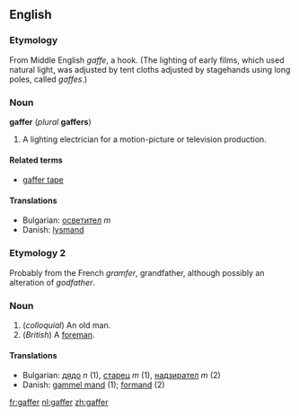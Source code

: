 ==English==
===Etymology===
From Middle English ''gaffe'', a hook. (The lighting of early films, which used natural light, was adjusted by tent cloths adjusted by stagehands using long poles, called ''gaffes''.)

===Noun===
'''gaffer''' (''plural'' '''gaffers''')

#A lighting electrician for a motion-picture or television production. 

====Related terms====
*[[gaffer tape]]

====Translations====
*Bulgarian: [[осветител]] ''m''
*Danish: [[lysmand]]

===Etymology 2===
Probably from the French ''gramfer'', grandfather, although possibly an alteration of ''godfather''.

===Noun===
#(''colloquial'') An old man.
#(''British'') A [[foreman]].

====Translations====
*Bulgarian: [[дядо]] ''n'' (1), [[старец]] ''m'' (1), [[надзирател]] ''m'' (2)
*Danish: [[gammel mand]] (1); [[formand]] (2)

[[fr:gaffer]]
[[nl:gaffer]]
[[zh:gaffer]]
